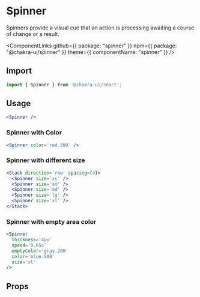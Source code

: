 # Spinner

Spinners provide a visual cue that an action is processing awaiting a course
of change or a result.

<ComponentLinks
  github={{ package: "spinner" }}
  npm={{ package: "@chakra-ui/spinner" }}
  theme={{ componentName: "spinner" }}
/>

## Import

```js
import { Spinner } from '@chakra-ui/react';
```

## Usage

```jsx live
<Spinner />
```

### Spinner with Color

```jsx live
<Spinner color='red.500' />
```

### Spinner with different size

```jsx live
<Stack direction='row' spacing={4}>
  <Spinner size='xs' />
  <Spinner size='sm' />
  <Spinner size='md' />
  <Spinner size='lg' />
  <Spinner size='xl' />
</Stack>
```

### Spinner with empty area color

```jsx live
<Spinner
  thickness='4px'
  speed='0.65s'
  emptyColor='gray.200'
  color='blue.500'
  size='xl'
/>
```

## Props

<PropsTable of='Spinner' />
